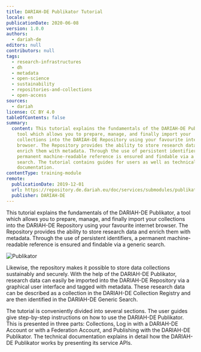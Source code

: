 ```yaml
---
title: DARIAH-DE Publikator Tutorial
locale: en
publicationDate: 2020-06-08
version: 1.0.0
authors:
  - dariah-de
editors: null
contributors: null
tags:
  - research-infrastructures
  - dh
  - metadata
  - open-science
  - sustainability
  - repositories-and-collections
  - open-access
sources:
  - dariah
license: CC BY 4.0
tableOfContents: false
summary:
  content: This tutorial explains the fundamentals of the DARIAH-DE Publikator, a
    tool which allows you to prepare, manage, and finally import your
    collections into the DARIAH-DE Repository using your favourite internet
    browser. The Repository provides the ability to store research data and
    enrich them with metadata. Through the use of persistent identifiers, a
    permanent machine-readable reference is ensured and findable via a generic
    search. The tutorial contains guides for users as well as technical
    documentation.
contentType: training-module
remote:
  publicationDate: 2019-12-01
  url: https://repository.de.dariah.eu/doc/services/submodules/publikator/docs/index.html
  publisher: DARIAH-DE
---
```

This tutorial explains the fundamentals of the DARIAH-DE Publikator, a tool which allows you to prepare, manage, and finally import your collections into the DARIAH-DE Repository using your favourite internet browser. The Repository provides the ability to store research data and enrich them with metadata. Through the use of persistent identifiers, a permanent machine-readable reference is ensured and findable via a generic search.

![Publikator](images/publikator1.jpg)

Likewise, the repository makes it possible to store data collections sustainably and securely. With the help of the DARIAH-DE Publikator, research data can easily be imported into the DARIAH-DE Repository via a graphical user interface and tagged with metadata. These research data can be described as a collection in the DARIAH-DE Collection Registry and are then identified in the DARIAH-DE Generic Search.

The tutorial is conveniently divided into several sections. The user guides give step-by-step instructions on how to use the DARIAH-DE Publikator. This is presented in three parts: Collections, Log in with a DARIAH-DE Account or with a Federation Account, and Publishing with the DARIAH-DE Publikator. The technical documentation explains in detail how the DARIAH-DE Publikator works by presenting its service APIs.

<ExternalResource title="Interested in learning more?" subtitle="Go to the DARIAH-DE Publikator Tutorial" url="https://repository.de.dariah.eu/doc/services/submodules/publikator/docs/index.html" />

